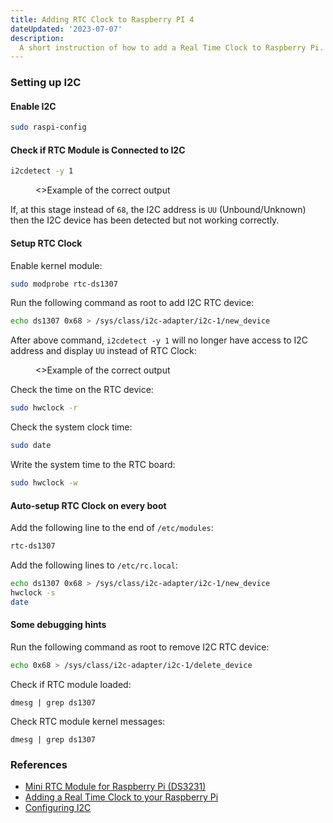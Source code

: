 ```yaml
---
title: Adding RTC Clock to Raspberry PI 4
dateUpdated: '2023-07-07'
description:
  A short instruction of how to add a Real Time Clock to Raspberry Pi.
---
```


### Setting up I2C

#### Enable I2C

```bash
sudo raspi-config
```

#### Check if RTC Module is Connected to I2C

```bash
i2cdetect -y 1
```

<figure>
  <Image
    src="/static/notes/adding-rtc-clock-to-raspberry-pi-4/modprobe-correct-68-output.png"
    alt=""
    className="!rounded-none"
    priority
  />
  <figcaption>
    <>Example of the correct output</>
  </figcaption>
</figure>

If, at this stage instead of `68`, the I2C address is `UU` (Unbound/Unknown)
then the I2C device has been detected but not working correctly.

#### Setup RTC Clock

Enable kernel module:

```bash
sudo modprobe rtc-ds1307
```

Run the following command as root to add I2C RTC device:

```bash
echo ds1307 0x68 > /sys/class/i2c-adapter/i2c-1/new_device
```

After above command, `i2cdetect -y 1` will no longer have access to I2C address
and display `UU` instead of RTC Clock:

<figure>
  <Image
    src="/static/notes/adding-rtc-clock-to-raspberry-pi-4/modprobe-correct-uu-output.png"
    alt=""
    className="!rounded-none"
    priority
  />
  <figcaption>
    <>Example of the correct output</>
  </figcaption>
</figure>

Check the time on the RTC device:

```bash
sudo hwclock -r
```

Check the system clock time:

```bash
sudo date
```

Write the system time to the RTC board:

```bash
sudo hwclock -w
```

#### Auto-setup RTC Clock on every boot

Add the following line to the end of `/etc/modules`:

```bash
rtc-ds1307
```

Add the following lines to `/etc/rc.local`:

```bash
echo ds1307 0x68 > /sys/class/i2c-adapter/i2c-1/new_device
hwclock -s
date
```

#### Some debugging hints

Run the following command as root to remove I2C RTC device:

```bash
echo 0x68 > /sys/class/i2c-adapter/i2c-1/delete_device
```

Check if RTC module loaded:

```
dmesg | grep ds1307
```

Check RTC module kernel messages:

```
dmesg | grep ds1307
```

### References

- [Mini RTC Module for Raspberry Pi (DS3231)](https://thepihut.com/products/mini-rtc-module-for-raspberry-pi)
- [Adding a Real Time Clock to your Raspberry Pi](https://thepihut.com/blogs/raspberry-pi-tutorials/17209332-adding-a-real-time-clock-to-your-raspberry-pi)
- [Configuring I2C](https://learn.adafruit.com/adafruits-raspberry-pi-lesson-4-gpio-setup/configuring-i2c)
